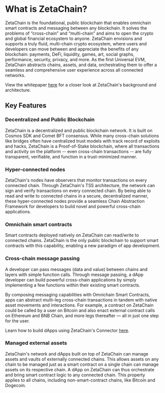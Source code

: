 # What is ZetaChain?

ZetaChain is the foundational, public blockchain that enables omnichain smart
contracts and messaging between any blockchain. It solves the problems of
“cross-chain” and “multi-chain” and aims to open the crypto and global financial
ecosystem to anyone. ZetaChain envisions and supports a truly fluid, multi-chain
crypto ecosystem, where users and developers can move between and appreciate the
benefits of any blockchain: payments, DeFi, liquidity, games, art, social
graphs, performance, security, privacy, and more. As the first Universal EVM,
ZetaChain abstracts chains, assets, and data, orchestrating them to offer a
seamless and comprehensive user experience across all connected networks.

View the whitepaper [here](https://zetachain.com/whitepaper.pdf) for a closer
look at ZetaChain's background and architecture.

## Key Features

### Decentralized and Public Blockchain

ZetaChain is a decentralized and public blockchain network. It is built on
Cosmos SDK and Comet BFT consensus. While many cross-chain solutions like
bridges often have centralized trust models with track record of exploits and
hacks, ZetaChain is a Proof-of-Stake blockchain, where all transactions and
activity on the platform -- even cross-chain transactions -- are fully
transparent, verifiable, and function in a trust-minimized manner.

### Hyper-connected nodes

ZetaChain's nodes have observers that monitor transactions on every connected
chain. Through ZetaChain's TSS architecture, the network can sign and verify
transactions on every connected chain. By being able to read and write to
connected chains in a secure, decentralized manner, these hyper-connected nodes
provide a seamless Chain Abstraction Framework for developers to build novel and
powerful cross-chain applications.

### Omnichain smart contracts

Smart contracts deployed natively on ZetaChain can read/write to connected
chains. ZetaChain is the only public blockchain to support smart contracts with
this capability, enabling a new paradigm of app development.

### Cross-chain message passing

A developer can pass messages (data and value) between chains and layers with
simple function calls. Through message passing, a dApp developer can build
powerful cross-chain applications by simply implementing a few functions within
their existing smart contracts.

By composing messaging capabilities with Omnichain Smart Contracts, apps can
abstract multi-leg cross-chain transactions in tandem with native asset
movements and interactions. For example, a contract on ZetaChain could be called
by a user on Bitcoin and also enact external contract calls on Ethereum and BNB
Chain, and more legs thereafter — all in just one step for the user.

Learn how to build dApps using ZetaChain's Connector
[here](/developers/cross-chain-messaging/connector).

### Managed external assets

ZetaChain's network and dApps built on top of ZetaChain can manage assets and
vaults of externally connected chains. This allows assets on any chain to be
managed just as a smart contract on a single chain can manage assets on its
respective chain. A dApp on ZetaChain can thus orchestrate and bring smart
contract logic to any connected chain. This property applies to all chains,
including non-smart-contract chains, like Bitcoin and Dogecoin.
